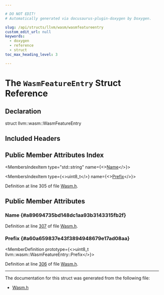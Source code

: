 ```yaml
---

# DO NOT EDIT!
# Automatically generated via docusaurus-plugin-doxygen by Doxygen.

slug: /api/structs/llvm/wasm/wasmfeatureentry
custom_edit_url: null
keywords:
  - doxygen
  - reference
  - struct
toc_max_heading_level: 3

---
```





# The `WasmFeatureEntry` Struct Reference

<DoxygenPage pluginConfig={pluginConfig}>



## Declaration

<CodeBlock>struct llvm::wasm::WasmFeatureEntry</CodeBlock>

## Included Headers

<IncludesList>
<IncludesListItem
  filePath="llvm/BinaryFormat/Wasm.h"
  permalink="/docs/api/files/include/include/llvm/include/llvm/binaryformat/wasm-h"
  isLocal="true" />
</IncludesList>

## Public Member Attributes Index

<MembersIndex>

<MembersIndexItem
  type="std::string"
  name={<><a href="#a89694735bd148dc1aa93b3143315fb2f">Name</a></>}>
</MembersIndexItem>

<MembersIndexItem
  type={<>uint8&#95;t</>}
  name={<><a href="#a60a659837e43f3894948679e17ad08aa">Prefix</a></>}>
</MembersIndexItem>

</MembersIndex>


Definition at line 305 of file <a href="/docs/api/files/include/include/llvm/include/llvm/binaryformat/wasm-h">Wasm.h</a>.

<SectionDefinition>

## Public Member Attributes

### Name {#a89694735bd148dc1aa93b3143315fb2f}

<MemberDefinition
  prototype="std::string llvm::wasm::WasmFeatureEntry::Name">

Definition at line <a href="/docs/api/files/include/include/llvm/include/llvm/binaryformat/wasm-h/#l00307">307</a> of file <a href="/docs/api/files/include/include/llvm/include/llvm/binaryformat/wasm-h">Wasm.h</a>.
</MemberDefinition>

### Prefix {#a60a659837e43f3894948679e17ad08aa}

<MemberDefinition
  prototype={<>uint8&#95;t llvm::wasm::WasmFeatureEntry::Prefix</>}>

Definition at line <a href="/docs/api/files/include/include/llvm/include/llvm/binaryformat/wasm-h/#l00306">306</a> of file <a href="/docs/api/files/include/include/llvm/include/llvm/binaryformat/wasm-h">Wasm.h</a>.
</MemberDefinition>

</SectionDefinition>

<hr/>

The documentation for this struct was generated from the following file:

<ul>
<li><a href="/docs/api/files/include/include/llvm/include/llvm/binaryformat/wasm-h">Wasm.h</a></li>
</ul>

</DoxygenPage>
